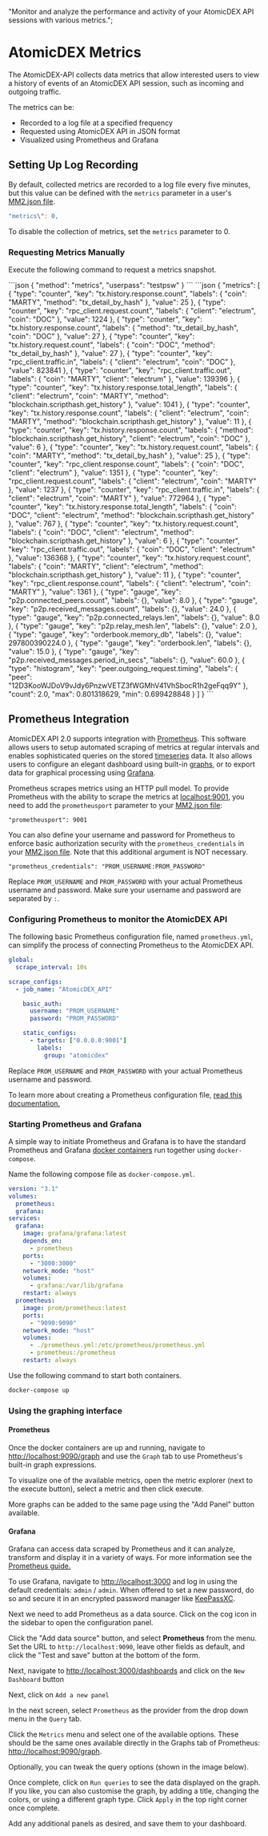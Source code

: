   "Monitor and analyze the performance and activity of your AtomicDEX API sessions with various metrics.";


# AtomicDEX Metrics

The AtomicDEX-API collects data metrics that allow interested users to view a history of events of an AtomicDEX API session, such as incoming and outgoing traffic.

The metrics can be:

*   Recorded to a log file at a specified frequency
*   Requested using AtomicDEX API in JSON format
*   Visualized using Prometheus and Grafana

## Setting Up Log Recording

By default, collected metrics are recorded to a log file every five minutes, but this value can be defined with the `metrics` parameter in a user's [MM2.json file](/atomicdex/setup/configure-mm2-json/).

```bash
"metrics\": 0,
```

To disable the collection of metrics, set the `metrics` parameter to 0.

### Requesting Metrics Manually

Execute the following command to request a metrics snapshot.

<CodeGroup title="" tag="POST" label="metrics" mm2MethodDecorate="true">
  ```json
  {
    "method": "metrics",
    "userpass": "testpsw"
  }
  ```
</CodeGroup>

<CollapsibleSection expandedText="Hide Response" collapsedText="Show Response">
  ```json
  {
    "metrics": [
      {
        "type": "counter",
        "key": "tx.history.response.count",
        "labels": {
          "coin": "MARTY",
          "method": "tx_detail_by_hash"
        },
        "value": 25
      },
      {
        "type": "counter",
        "key": "rpc_client.request.count",
        "labels": {
          "client": "electrum",
          "coin": "DOC"
        },
        "value": 1224
      },
      {
        "type": "counter",
        "key": "tx.history.response.count",
        "labels": {
          "method": "tx_detail_by_hash",
          "coin": "DOC"
        },
        "value": 27
      },
      {
        "type": "counter",
        "key": "tx.history.request.count",
        "labels": {
          "coin": "DOC",
          "method": "tx_detail_by_hash"
        },
        "value": 27
      },
      {
        "type": "counter",
        "key": "rpc_client.traffic.in",
        "labels": {
          "client": "electrum",
          "coin": "DOC"
        },
        "value": 823841
      },
      {
        "type": "counter",
        "key": "rpc_client.traffic.out",
        "labels": {
          "coin": "MARTY",
          "client": "electrum"
        },
        "value": 139396
      },
      {
        "type": "counter",
        "key": "tx.history.response.total_length",
        "labels": {
          "client": "electrum",
          "coin": "MARTY",
          "method": "blockchain.scripthash.get_history"
        },
        "value": 1041
      },
      {
        "type": "counter",
        "key": "tx.history.response.count",
        "labels": {
          "client": "electrum",
          "coin": "MARTY",
          "method": "blockchain.scripthash.get_history"
        },
        "value": 11
      },
      {
        "type": "counter",
        "key": "tx.history.response.count",
        "labels": {
          "method": "blockchain.scripthash.get_history",
          "client": "electrum",
          "coin": "DOC"
        },
        "value": 6
      },
      {
        "type": "counter",
        "key": "tx.history.request.count",
        "labels": {
          "coin": "MARTY",
          "method": "tx_detail_by_hash"
        },
        "value": 25
      },
      {
        "type": "counter",
        "key": "rpc_client.response.count",
        "labels": {
          "coin": "DOC",
          "client": "electrum"
        },
        "value": 1351
      },
      {
        "type": "counter",
        "key": "rpc_client.request.count",
        "labels": {
          "client": "electrum",
          "coin": "MARTY"
        },
        "value": 1237
      },
      {
        "type": "counter",
        "key": "rpc_client.traffic.in",
        "labels": {
          "client": "electrum",
          "coin": "MARTY"
        },
        "value": 772964
      },
      {
        "type": "counter",
        "key": "tx.history.response.total_length",
        "labels": {
          "coin": "DOC",
          "client": "electrum",
          "method": "blockchain.scripthash.get_history"
        },
        "value": 767
      },
      {
        "type": "counter",
        "key": "tx.history.request.count",
        "labels": {
          "coin": "DOC",
          "client": "electrum",
          "method": "blockchain.scripthash.get_history"
        },
        "value": 6
      },
      {
        "type": "counter",
        "key": "rpc_client.traffic.out",
        "labels": {
          "coin": "DOC",
          "client": "electrum"
        },
        "value": 136368
      },
      {
        "type": "counter",
        "key": "tx.history.request.count",
        "labels": {
          "coin": "MARTY",
          "client": "electrum",
          "method": "blockchain.scripthash.get_history"
        },
        "value": 11
      },
      {
        "type": "counter",
        "key": "rpc_client.response.count",
        "labels": {
          "client": "electrum",
          "coin": "MARTY"
        },
        "value": 1361
      },
      {
        "type": "gauge",
        "key": "p2p.connected_peers.count",
        "labels": {},
        "value": 8.0
      },
      {
        "type": "gauge",
        "key": "p2p.received_messages.count",
        "labels": {},
        "value": 24.0
      },
      {
        "type": "gauge",
        "key": "p2p.connected_relays.len",
        "labels": {},
        "value": 8.0
      },
      {
        "type": "gauge",
        "key": "p2p.relay_mesh.len",
        "labels": {},
        "value": 2.0
      },
      {
        "type": "gauge",
        "key": "orderbook.memory_db",
        "labels": {},
        "value": 297800390224.0
      },
      {
        "type": "gauge",
        "key": "orderbook.len",
        "labels": {},
        "value": 15.0
      },
      {
        "type": "gauge",
        "key": "p2p.received_messages.period_in_secs",
        "labels": {},
        "value": 60.0
      },
      {
        "type": "histogram",
        "key": "peer.outgoing_request.timing",
        "labels": {
          "peer": "12D3KooWJDoV9vJdy6PnzwVETZ3fWGMhV41VhSbocR1h2geFqq9Y"
        },
        "count": 2.0,
        "max": 0.801318629,
        "min": 0.699428848
      }
    ]
  }
  ```
</CollapsibleSection>

## Prometheus Integration

AtomicDEX API 2.0 supports integration with [Prometheus](https://github.com/prometheus/prometheus#install). This software allows users to setup automated scraping of metrics at regular intervals and enables sophisticated queries on the stored [timeseries](https://en.wikipedia.org/wiki/Time_series) data. It also allows users to configure an elegant dashboard using built-in [graphs,](https://prometheus.io/docs/prometheus/latest/getting_started/#using-the-expression-browser) or to export data for graphical processing using [Grafana](https://prometheus.io/docs/visualization/grafana/).

Prometheus scrapes metrics using an HTTP pull model. To provide Prometheus with the ability to scrape the metrics at [localhost:9001](http://localhost:9001), you need to add the `prometheusport` parameter to your [MM2.json file](/atomicdex/setup/configure-mm2-json/):

```
"prometheusport": 9001
```

You can also define your username and password for Prometheus to enforce basic authorization security with the `prometheus_credentials` in your [MM2.json file](/atomicdex/setup/configure-mm2-json/). Note that this additional argument is NOT necessary.

```
"prometheus_credentials": "PROM_USERNAME:PROM_PASSWORD"
```

Replace `PROM_USERNAME` and `PROM_PASSWORD` with your actual Prometheus username and password. Make sure your username and password are separated by `:`.

### Configuring Prometheus to monitor the AtomicDEX API

The following basic Prometheus configuration file, named `prometheus.yml`, can simplify the process of connecting Prometheus to the AtomicDEX API.

```yaml
global:
  scrape_interval: 10s

scrape_configs:
  - job_name: "AtomicDEX_API"

    basic_auth:
      username: "PROM_USERNAME"
      password: "PROM_PASSWORD"

    static_configs:
      - targets: ["0.0.0.0:9001"]
        labels:
          group: "atomicdex"
```

Replace `PROM_USERNAME` and `PROM_PASSWORD` with your actual Prometheus username and password.

To learn more about creating a Prometheus configuration file, [read this documentation.](https://prometheus.io/docs/prometheus/latest/configuration/configuration/)

### Starting Prometheus and Grafana

A simple way to initiate Prometheus and Grafana is to have the standard Prometheus and Grafana [docker containers](https://www.infoworld.com/article/3310941/why-you-should-use-docker-and-containers.html) run together using `docker-compose`.

Name the following compose file as `docker-compose.yml`.

```yaml
version: "3.1"
volumes:
  prometheus:
  grafana:
services:
  grafana:
    image: grafana/grafana:latest
    depends_on:
      - prometheus
    ports:
      - "3000:3000"
    network_mode: "host"
    volumes:
      - grafana:/var/lib/grafana
    restart: always
  prometheus:
    image: prom/prometheus:latest
    ports:
      - "9090:9090"
    network_mode: "host"
    volumes:
      - ./prometheus.yml:/etc/prometheus/prometheus.yml
      - prometheus:/prometheus
    restart: always
```

Use the following command to start both containers.

```bash
docker-compose up
```

### Using the graphing interface

#### Prometheus

Once the docker containers are up and running, navigate to [http://localhost:9090/graph](http://localhost:9090/graph) and use the `Graph` tab to use Prometheus's built-in graph expressions.

To visualize one of the available metrics, open the metric explorer (next to the execute button), select a metric and then click execute.

<OptimizedImage title="Prometheus" src={prometheus1} classNaming="w-full" alt="Prometheus" />

More graphs can be added to the same page using the "Add Panel" button available.

#### Grafana

Grafana can access data scraped by Prometheus and it can analyze, transform and display it in a variety of ways. For more information see the [Prometheus guide.](https://prometheus.io/docs/visualization/grafana/#using)

To use Grafana, navigate to [http://localhost:3000](http://localhost:3000) and log in using the default credentials: `admin` / `admin`. When offered to set a new password, do so and secure it in an encrypted password manager like [KeePassXC](https://keepassxc.org/).

Next we need to add Prometheus as a data source. Click on the cog icon in the sidebar to open the configuration panel.

<OptimizedImage title="Grafana" src={graphana1} classNaming="w-full" alt="Grafana" />

Click the "Add data source" button, and select **Prometheus** from the menu. Set the URL to `http://localhost:9090`, leave other fields as default, and click the "Test and save" button at the bottom of the form.

<OptimizedImage title="Grafana" src={graphana2} classNaming="w-full" alt="Grafana" />

Next, navigate to [http://localhost:3000/dashboards](http://localhost:3000/dashboards) and click on the `New Dashboard` button

<OptimizedImage title="Grafana" src={graphana3} classNaming="w-full" alt="Grafana" />

Next, click on `Add a new panel`

<OptimizedImage title="Grafana" src={graphana4} classNaming="w-full" alt="Grafana" />

In the next screen, select `Prometheus` as the provider from the drop down menu in the `Query` tab.

<OptimizedImage title="Grafana" src={graphana5} classNaming="w-full" alt="Grafana" />

Click the `Metrics` menu and select one of the available options. These should be the same ones available directly in the Graphs tab of Prometheus: [http://localhost:9090/graph](http://localhost:9090/graph).

<OptimizedImage title="Grafana" src={graphana6} classNaming="w-full" alt="Grafana" />

Optionally, you can tweak the query options (shown in the image below).

<OptimizedImage title="Grafana" src={graphana7} classNaming="w-full" alt="Grafana" />

Once complete, click on `Run queries` to see the data displayed on the graph. If you like, you can also customise the graph, by adding a title, changing the colors, or using a different graph type. Click `Apply` in the top right corner once complete.

<OptimizedImage title="Grafana" src={graphana8} classNaming="w-full" alt="Grafana" />

Add any additional panels as desired, and save them to your dashboard.

<OptimizedImage title="Grafana" src={graphana9} classNaming="w-full" alt="Grafana" />
